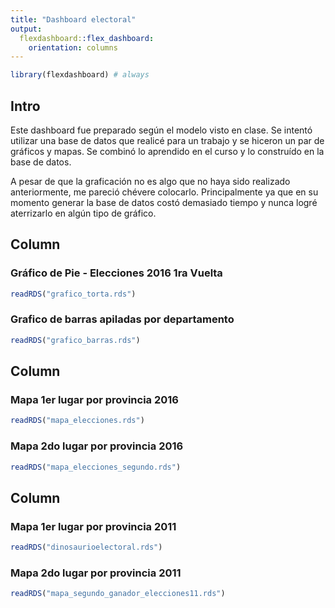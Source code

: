 ```yaml
---
title: "Dashboard electoral"
output: 
  flexdashboard::flex_dashboard:
    orientation: columns
---
```


```r
library(flexdashboard) # always
```

## Intro {.sidebar}

Este dashboard fue preparado según el modelo visto en clase. Se intentó utilizar una base de datos que realicé para un trabajo y se hiceron un par de gráficos y mapas. Se combinó lo aprendido en el curso y lo construído en la base de datos.

A pesar de que la graficación no es algo que no haya sido realizado anteriormente, me pareció chévere colocarlo. Principalmente ya que en su momento generar la base de datos costó demasiado tiempo y nunca logré aterrizarlo en algún tipo de gráfico.



## Column {data-width="550"}

### Gráfico de Pie - Elecciones 2016 1ra Vuelta 

```r
readRDS("grafico_torta.rds")
```

### Grafico de barras apiladas por departamento

```r
readRDS("grafico_barras.rds")
```

## Column {data-width="550"}

### Mapa 1er lugar por provincia 2016

```r
readRDS("mapa_elecciones.rds")
```

### Mapa 2do lugar por provincia 2016

```r
readRDS("mapa_elecciones_segundo.rds")
```

## Column {data-width="550"}

### Mapa 1er lugar por provincia 2011

```r
readRDS("dinosaurioelectoral.rds")
```

### Mapa 2do lugar por provincia 2011

```r
readRDS("mapa_segundo_ganador_elecciones11.rds")
```